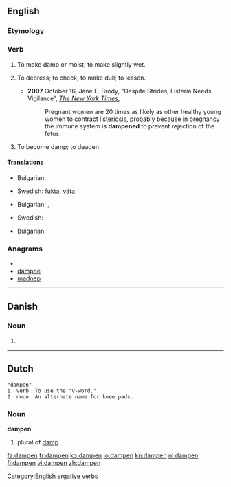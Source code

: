 ==English==

===Etymology===
{{suffix|damp|en|ss=3}}

===Verb===
{{en-verb}}

# {{transitive}} To make damp or moist; to make slightly wet.
# {{transitive}} To depress; to check; to make dull; to lessen.
#* '''2007''' October 16, Jane E. Brody, “Despite Strides, Listeria Needs Vigilance”, ''[[w:The New York Times|The New York Times]]'',
#*: Pregnant women are 20 times as likely as other healthy young women to contract listeriosis, probably because in pregnancy the immune system is '''dampened''' to prevent rejection of the fetus.
# {{intransitive}} To become damp; to deaden.

{{Webster}}

====Translations====
{{trans-top|make damp}}
* Bulgarian: {{t|bg|навлажнявам}}
{{trans-mid}}
* Swedish: [[fukta]], [[väta]]
{{trans-bottom}}
{{trans-top|depress, lessen}}
* Bulgarian: {{t|bg|обезсърчавам}},  {{t|bg|угнетявам}}
{{trans-mid}}
* Swedish: {{t+|sv|dämpa}}
{{trans-bottom}}
{{trans-top|become damp, to deaden}}
* Bulgarian: {{t|bg|навлажнявам се}}
{{trans-mid}}
{{trans-bottom}}

===Anagrams===
* {{alphagram|ademnp}}
* [[dampne#English|dampne]]
* [[madnep#English|madnep]]

[[Category:English ergative verbs]]

----

==Danish==

===Noun===
{{infl|da|noun form|g=c}}

# {{form of|singular definite|damp|lang=da}}

----

==Dutch==
{{rfv}}
 "dampen"
 1. verb  To use the "v-word."
 2. noun  An alternate name for knee pads.

===Noun===
'''dampen''' {{m}}

# plural of [[damp]]

[[fa:dampen]]
[[fr:dampen]]
[[ko:dampen]]
[[io:dampen]]
[[kn:dampen]]
[[nl:dampen]]
[[fi:dampen]]
[[vi:dampen]]
[[zh:dampen]]